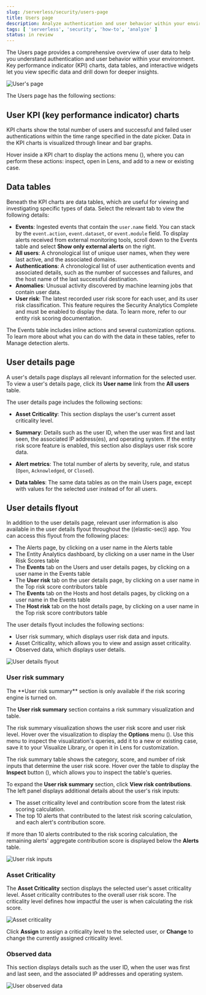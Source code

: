 ```yaml
---
slug: /serverless/security/users-page
title: Users page
description: Analyze authentication and user behavior within your environment.
tags: [ 'serverless', 'security', 'how-to', 'analyze' ]
status: in review
---
```


<DocBadge template="technical preview" />
<div id="users-page"></div>

The Users page provides a comprehensive overview of user data to help you understand authentication and user behavior within your environment. Key performance indicator (KPI) charts, data tables, and interactive widgets let you view specific data and drill down for deeper insights. 

![User's page](../images/users-page/-getting-started-users-users-page.png)

The Users page has the following sections:

## User KPI (key performance indicator) charts

KPI charts show the total number of users and successful and failed user authentications within the time range specified in the date picker. Data in the KPI charts is visualized through linear and bar graphs.

<DocCallOut title="Tip">
Hover inside a KPI chart to display the actions menu (<DocIcon type="boxesHorizontal" title="Actions menu icon" />), where you can perform these actions: inspect, open in Lens, and add to a new or existing case.
</DocCallOut>

## Data tables

Beneath the KPI charts are data tables, which are useful for viewing and investigating specific types of data. Select the relevant tab to view the following details:

* **Events**: Ingested events that contain the `user.name` field. You can stack by the `event.action`, `event.dataset`, or `event.module` field. To display alerts received from external monitoring tools, scroll down to the Events table and select **Show only external alerts** on the right.
* **All users**: A chronological list of unique user names, when they were last active, and the associated domains.
* **Authentications**: A chronological list of user authentication events and associated details, such as the number of successes and failures, and the host name of the last successful destination.
* **Anomalies**: Unusual activity discovered by machine learning jobs that contain user data.
* **User risk**: The latest recorded user risk score for each user, and its user risk classification. This feature requires the Security Analytics Complete <DocLink slug="/serverless/elasticsearch/manage-project" text="project feature"/> and must be enabled to display the data. To learn more, refer to our <DocLink slug="/serverless/security/entity-risk-scoring">entity risk scoring documentation</DocLink>.  

The Events table includes inline actions and several customization options. To learn more about what you can do with the data in these tables, refer to <DocLink slug="/serverless/security/alerts-manage">Manage detection alerts</DocLink>.

## User details page

A user's details page displays all relevant information for the selected user. To view a user's details page, click its **User name** link from the **All users** table.

The user details page includes the following sections: 

* **Asset Criticality**: This section displays the user's current <DocLink slug="/serverless/security/asset-criticality">asset criticality level</DocLink>.

* **Summary**: Details such as the user ID, when the user was first and last seen, the associated IP address(es), and operating system. If the entity risk score feature is enabled, this section also displays user risk score data. 

* **Alert metrics**: The total number of alerts by severity, rule, and status (`Open`, `Acknowledged`, or `Closed`).    

* **Data tables**: The same data tables as on the main Users page, except with values for the selected user instead of for all users. 

<DocImage flatImage alt="User details page" url="../images/users-page/-getting-started-users-user-details-pg.png" /> 

## User details flyout

In addition to the user details page, relevant user information is also available in the user details flyout throughout the ((elastic-sec)) app. You can access this flyout from the following places:

* The Alerts page, by clicking on a user name in the Alerts table
* The Entity Analytics dashboard, by clicking on a user name in the User Risk Scores table
* The **Events** tab on the Users and user details pages, by clicking on a user name in the Events table
* The **User risk** tab on the user details page, by clicking on a user name in the Top risk score contributors table
* The **Events** tab on the Hosts and host details pages, by clicking on a user name in the Events table
* The **Host risk** tab on the host details page, by clicking on a user name in the Top risk score contributors table

The user details flyout includes the following sections:

* <DocLink slug="/serverless/security/users-page" section="user-risk-summary">User risk summary</DocLink>, which displays user risk data and inputs.
* <DocLink slug="/serverless/security/users-page" section="asset-criticality">Asset Criticality</DocLink>, which allows you to view and assign asset criticality.
* <DocLink slug="/serverless/security/users-page" section="observed-data">Observed data</DocLink>, which displays user details.

![User details flyout](../images/users-page/-user-details-flyout.png)

### User risk summary

<DocCallOut title="Requirement">
The **User risk summary** section is only available if the <DocLink slug="/serverless/security/turn-on-risk-engine" >risk scoring engine is turned on</DocLink>.
</DocCallOut>

The **User risk summary** section contains a risk summary visualization and table.

The risk summary visualization shows the user risk score and user risk level. Hover over the visualization to display the **Options** menu (<DocIcon type="boxesHorizontal" title="Options menu" />). Use this menu to inspect the visualization's queries, add it to a new or existing case, save it to your Visualize Library, or open it in Lens for customization.

The risk summary table shows the category, score, and number of risk inputs that determine the user risk score. Hover over the table to display the **Inspect** button (<DocIcon type="inspect" title="Inspect" />), which allows you to inspect the table's queries.

To expand the **User risk summary** section, click **View risk contributions**. The left panel displays additional details about the user's risk inputs:

* The asset criticality level and contribution score from the latest risk scoring calculation.
* The top 10 alerts that contributed to the latest risk scoring calculation, and each alert's contribution score.

If more than 10 alerts contributed to the risk scoring calculation, the remaining alerts' aggregate contribution score is displayed below the **Alerts** table.

![User risk inputs](../images/users-page/-user-risk-inputs.png)

### Asset Criticality

The **Asset Criticality** section displays the selected user's <DocLink slug="/serverless/security/asset-criticality">asset criticality level</DocLink>. Asset criticality contributes to the overall <DocLink slug="/serverless/security/entity-risk-scoring" >user risk score</DocLink>. The criticality level defines how impactful the user is when calculating the risk score.

![Asset criticality](../images/users-page/-user-asset-criticality.png)

Click **Assign** to assign a criticality level to the selected user, or **Change** to change the currently assigned criticality level.

### Observed data

This section displays details such as the user ID, when the user was first and last seen, and the associated IP addresses and operating system.

![User observed data](../images/users-page/-user-observed-data.png)